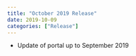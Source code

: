 ```yaml
---
title: "October 2019 Release"
date: 2019-10-09
categories: ["Release"]
---
```


* Update of portal up to September 2019